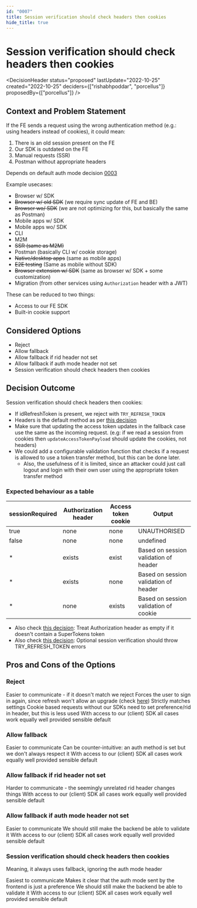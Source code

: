 ```yaml
---
id: "0007"
title: Session verification should check headers then cookies
hide_title: true
---
```



# Session verification should check headers then cookies

<DecisionHeader status="proposed" lastUpdate="2022-10-25" created="2022-10-25" deciders={["rishabhpoddar", "porcellus"]} proposedBy={["porcellus"]} />

## Context and Problem Statement

If the FE sends a request using the wrong authentication method (e.g.: using headers instead of cookies), it could mean:
1. There is an old session present on the FE
2. Our SDK is outdated on the FE
3. Manual requests (SSR)
4. Postman without appropriate headers

Depends on default auth mode decision [0003](./0003)

Example usecases:
- Browser w/ SDK
- ~~Browser w/ old SDK~~ (we require sync update of FE and BE)
- ~~Browser wo/ SDK~~ (we are not optimizing for this, but basically the same as Postman)
- Mobile apps w/ SDK
- Mobile apps wo/ SDK
- CLI
- M2M
- ~~SSR (same as M2M)~~
- Postman (basically CLI w/ cookie storage)
- ~~Native/desktop apps~~ (same as mobile apps)
- ~~E2E testing~~ (Same as mobile without SDK)
- ~~Browser extension w/ SDK~~ (same as browser w/ SDK + some customization)
- Migration (from other services using `Authorization` header with a JWT)

These can be reduced to two things:
- Access to our FE SDK
- Built-in cookie support

## Considered Options

* Reject
* Allow fallback
* Allow fallback if rid header not set
* Allow fallback if auth mode header not set
* Session verification should check headers then cookies

## Decision Outcome

Session verification should check headers then cookies:
- If idRefreshToken is present, we reject with `TRY_REFRESH_TOKEN`
- Headers is the default method as per [this decision](./0003)
- Make sure that updating the access token updates in the fallback case use the same as the incoming request. (e.g: if we read a session from cookies then `updateAccessTokenPayload` should update the cookies, not headers)
- We could add a configurable validation function that checks if a request is allowed to use a token transfer method, but this can be done later.
    - Also, the usefulness of it is limited, since an attacker could just call logout and login with their own user using the appropriate token transfer method

### Expected behaviour as a table

| sessionRequired 	| Authorization header 	| Access token cookie 	| Output                    	            |
|-----------------	|----------------------	|---------------------	|-----------------------------------------	|
| true           	| none                 	| none                 	| UNAUTHORISED            	            |
| false           	| none                 	| none                 	| undefined                   	            |
| *             	| exists               	| exist                 | Based on session validation of header 	|
| *             	| exists               	| none                 	| Based on session validation of header 	|
| *             	| none                 	| exists               	| Based on session validation of cookie 	|

- Also check [this decision](./0013): Treat Authorization header as empty if it doesn't contain a SuperTokens token
- Also check [this decision](./0019): Optional session verification should throw TRY_REFRESH_TOKEN errors

## Pros and Cons of the Options

### Reject

<ArgumentPro> Easier to communicate - if it doesn't match we reject </ArgumentPro>
<ArgumentCon> Forces the user to sign in again, since refresh won't allow an upgrade (check [here](./0008))</ArgumentCon>
<ArgumentPro> Strictly matches settings </ArgumentPro>
<ArgumentCon> Cookie based requests without our SDKs need to set preference/rid in header, but this is less used </ArgumentCon>
<ArgumentNeut> With access to our (client) SDK all cases work equally well provided sensible default </ArgumentNeut>

### Allow fallback

<ArgumentPro> Easier to communicate </ArgumentPro>
<ArgumentCon> Can be counter-intuitive: an auth method is set but we don't always respect it </ArgumentCon>
<ArgumentNeut> With access to our (client) SDK all cases work equally well provided sensible default </ArgumentNeut>

### Allow fallback if rid header not set

<ArgumentCon> Harder to communicate - the seemingly unrelated rid header changes things </ArgumentCon>
<ArgumentNeut> With access to our (client) SDK all cases work equally well provided sensible default </ArgumentNeut>


### Allow fallback if auth mode header not set

<ArgumentPro> Easier to communicate </ArgumentPro>
<ArgumentCon> We should still make the backend be able to validate it </ArgumentCon>
<ArgumentNeut> With access to our (client) SDK all cases work equally well provided sensible default </ArgumentNeut>

### Session verification should check headers then cookies

Meaning, it always uses fallback, ignoring the auth mode header

<ArgumentPro> Easiest to communicate </ArgumentPro>
<ArgumentPro> Makes it clear that the auth mode sent by the frontend is just a preference </ArgumentPro>
<ArgumentCon> We should still make the backend be able to validate it </ArgumentCon>
<ArgumentNeut> With access to our (client) SDK all cases work equally well provided sensible default </ArgumentNeut>
